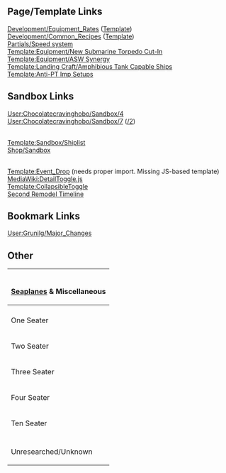 ==Page/Template Links==
{{AssetTemplateList}}
[[Development/Equipment_Rates]] ([[Template:DevelopmentByEquipment|Template]])
<br>[[Development/Common_Recipes]] ([[Template:DevelopmentRecipes|Template]])
<br>[[Partials/Speed system]]
<br>[[Template:Equipment/New Submarine Torpedo Cut-In]]
<br>[[Template:Equipment/ASW Synergy]]
<br>[[Template:Landing Craft/Amphibious Tank Capable Ships]]
<br>[[Template:Anti-PT Imp Setups]]

==Sandbox Links==

[[User:Chocolatecravinghobo/Sandbox/4]]
<br>[[User:Chocolatecravinghobo/Sandbox/7]] ([[User:Chocolatecravinghobo/Sandbox/7/2|/2]])

<br>[[Template:Sandbox/Shiplist]]
<br>[[Shop/Sandbox]]

<br>[[Template:Event_Drop]] (needs proper import. Missing JS-based template)
<br>[[MediaWiki:DetailToggle.js]]
<br>[[Template:CollapsibleToggle]]
<br>[[Second Remodel Timeline]]


==Bookmark Links==
[[User:Grunilg/Major_Changes]]

{{:User:Chocolatecravinghobo/AssetLists}}

==Other==

{| class="wikitable" style="text-align:center;"
! colspan="16" | {{Seaplane}} {{SeaplaneFighter}} {{Flying Boat}} {{Autogyro}} {{ASWPlane}}<br />[[Seaplane|Seaplanes]] & Miscellaneous
|-
! 
! Two Floats
! Three Floats<br>(Wikipedia calls this 1 float)
! Flying Boat
! Other
|-
! One Seater
|<!--1 seat, 2 floats--> 
|<!--1 seat, 3 floats--> {{QuestRewardEquip|Ro.44 Seaplane Fighter}} {{QuestRewardEquip|Type 2 Seaplane Fighter Kai}}<br>{{QuestRewardEquip|Ro.44 Seaplane Fighter bis}} {{QuestRewardEquip|Type 2 Seaplane Fighter Kai (Skilled)}} {{QuestRewardEquip|Kyoufuu Kai}}
|<!--1 seat, Flying Boat--> 
|<!--1 seat, Other--> 
|-
! Two Seater
|<!--2 seats, 2 floats--> {{QuestRewardEquip|Zuiun<br>(ALL VARIANTS?)|image=File:Equipment Card Zuiun.png}} {{QuestRewardEquip|Ar196 Kai}} {{QuestRewardEquip|S9 Osprey}} {{QuestRewardEquip|Fairey Seafox Kai}}
|<!--2 seats, 3 floats--> {{QuestRewardEquip|Type 0 Observation Seaplane}} {{QuestRewardEquip|Prototype Seiran}} {{QuestRewardEquip|Shiun}} {{QuestRewardEquip|Ro.43 Reconnaissance Seaplane}}<br>{{QuestRewardEquip|OS2U}} {{QuestRewardEquip|Seiran (631 Air Group)}} {{QuestRewardEquip|SOC Seagull}} {{QuestRewardEquip|SO3C Seamew Kai}} 
|<!--2 seats, Flying Boat-->
|<!--2 seats, Other--> {{QuestRewardEquip|Ka Type Observation Autogyro}} {{QuestRewardEquip|Type 3 Command Liaison Aircraft (ASW)}}<br>{{QuestRewardEquip|O Type Observation Autogyro Kai}} {{QuestRewardEquip|O Type Observation Autogyro Kai Ni}}
|-
! Three Seater
|<!--3 seats, 2 floats-->{{QuestRewardEquip|Type 0 Reconnaissance Seaplane}}{{QuestRewardEquip|Type 0 Reconnaissance Seaplane Model 11B}}{{QuestRewardEquip|Type 0 Reconnaissance Seaplane Model 11B (Skilled)}}{{QuestRewardEquip|Swordfish<br>(ALL VARIANTS, INCLUDING CARRIER-BASED)|image=File:Equipment Card Swordfish (Seaplane Model).png}}
|<!--3 seats, 3 floats--> 
|<!--3 seats, Flying Boat-->{{QuestRewardEquip|Type 98 Reconnaissance Seaplane (Night Recon)}}
|<!--3 seats, Other-->
|-
! Four Seater
|<!--4 seats, 2 floats-->{{QuestRewardEquip|Laté 298B}}
|<!--4 seats, 3 floats--> 
|<!--4 seats, Flying Boat-->
|<!--4 seats, Other--> {{QuestRewardEquip|S-51J}} {{QuestRewardEquip|S-51J Kai}}
|-
! Ten Seater
|<!--10 seats, 2 floats-->
|<!--10 seats, 3 floats--> 
|<!--10 seats, Flying Boat-->{{QuestRewardEquip|Type 2 Large Flying Boat}} {{QuestRewardEquip|PBY-5A Catalina}}
|<!--10 seats, Other-->
<!--
|-
! colspan="16" | 
|-
! Unresearched/Unknown
|}